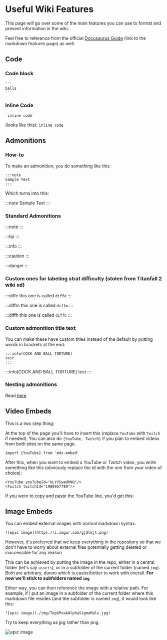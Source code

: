 

# Useful Wiki Features

This page will go over some of the main features you can use to format and present information in the wiki.

Feel free to reference from the official [Docusaurus Guide](https://docusaurus.io/docs/markdown-features) (link to the markdown features page) as well.

## Code

### Code block

````
```
balls
```
````
### Inline Code

```
`inline code`
```
(looks like this): `inline code`

## Admonitions

### How-to

To make an admonition, you do something like this:

```
:::note
Sample Text
:::
```

Which turns into this:

:::note
Sample Text
:::

### Standard Admonitions

:::note
:::

:::tip
:::

:::info
:::

:::caution
:::

:::danger
:::

### Custom ones for labeling strat difficulty (stolen from Titanfall 2 wiki xd)

:::diffe
this one is called `diffe`
:::

:::diffm
this one is called `diffm`
:::

:::diffh
this one is called `diffh`
:::

### Custom admonition title text

You can make these have custom titles instead of the default by putting words in brackets at the end:

```
:::info[COCK AND BALL TORTURE]
test
:::
```

:::info[COCK AND BALL TORTURE]
test
:::

### Nesting admonitions

Read [here](https://docusaurus.io/docs/markdown-features/admonitions#nested-admonitions)

## Video Embeds

This is a two step thing:

At the top of the page you'll have to insert this (replace `YouTube` with `Twitch` if needed). You can also do `{YouTube, Twitch}` if you plan to embed videos from both sites on the same page.

```
import {YouTube} from 'mdx-embed'
```

After this, when you want to embed a YouTube or Twitch video, you write something like this (obviously replace the id with the one from your video of choice):

```
<YouTube youTubeId="ULYV5wadhNQ"/>
<Twitch twitchId="1980957789"/>
```

If you were to copy and paste the YouTube line, you'd get this: 
<YouTube youTubeId="ULYV5wadhNQ"/>

## Image Embeds

You can embed external images with normal markdown syntax:

```
![epic image](https://i.imgur.com/gjUlkjt.png)
```

However, it's preferred that we keep everything in the repository so that we don't have to worry about external files potentially getting deleted or inaccessible for any reason

This can be achieved by putting the image in the repo, either in a central folder (let's say `assets`), or in a subfolder of the current folder (named `img`). Both are arbitrary, dunno which is easier/better to work with overall. **For now we'll stick to subfolders named `img`**

Either way, you can then reference the image with a relative path. For example, if I put an image in a subfolder of the current folder where this markdown file resides (and the subfolder is named `img`), it would look like this:

```
![epic image](./img/TopGPeakAlphaSigmaMale.jpg)
```

Try to keep everything as jpg rather than png.

![epic image](./img/TopGPeakAlphaSigmaMale.jpg)